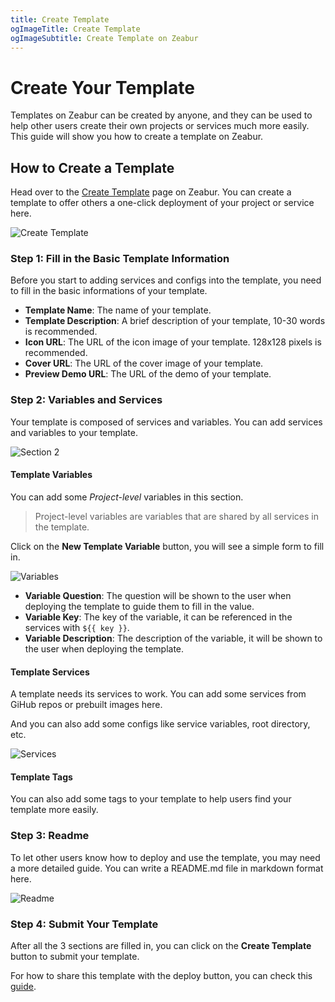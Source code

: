 ```yaml
---
title: Create Template
ogImageTitle: Create Template
ogImageSubtitle: Create Template on Zeabur
---
```


<WorkingInProgress />

# Create Your Template

Templates on Zeabur can be created by anyone, and they can be used to help other users create their own projects or services much more easily. This guide will show you how to create a template on Zeabur.

## How to Create a Template

Head over to the [Create Template](https://dash.zeabur.com/create-template) page on Zeabur. You can create a template to offer others a one-click deployment of your project or service here.

![Create Template](/template/create/section-1.png)

### Step 1: Fill in the Basic Template Information

Before you start to adding services and configs into the template, you need to fill in the basic informations of your template.

- **Template Name**: The name of your template.
- **Template Description**: A brief description of your template, 10-30 words is recommended.
- **Icon URL**: The URL of the icon image of your template. 128x128 pixels is recommended.
- **Cover URL**: The URL of the cover image of your template.
- **Preview Demo URL**: The URL of the demo of your template.

### Step 2: Variables and Services

Your template is composed of services and variables. You can add services and variables to your template.

![Section 2](/template/create/section-2.png)

#### Template Variables

You can add some *Project-level* variables in this section.

> Project-level variables are variables that are shared by all services in the template.

Click on the **New Template Variable** button, you will see a simple form to fill in.

![Variables](/template/create/variables.png)

- **Variable Question**: The question will be shown to the user when deploying the template to guide them to fill in the value.
- **Variable Key**: The key of the variable, it can be referenced in the services with `${{ key }}`.
- **Variable Description**: The description of the variable, it will be shown to the user when deploying the template.

#### Template Services

A template needs its services to work. You can add some services from GiHub repos or prebuilt images here. 

And you can also add some configs like service variables, root directory, etc.

![Services](/template/create/services.png)

#### Template Tags

You can also add some tags to your template to help users find your template more easily.

### Step 3: Readme

To let other users know how to deploy and use the template, you may need a more detailed guide. You can write a README.md file in markdown format here.

![Readme](/template/create/section-3.png)

### Step 4: Submit Your Template

After all the 3 sections are filled in, you can click on the **Create Template** button to submit your template.

For how to share this template with the deploy button, you can check this [guide](../deploy/deploy-button).
